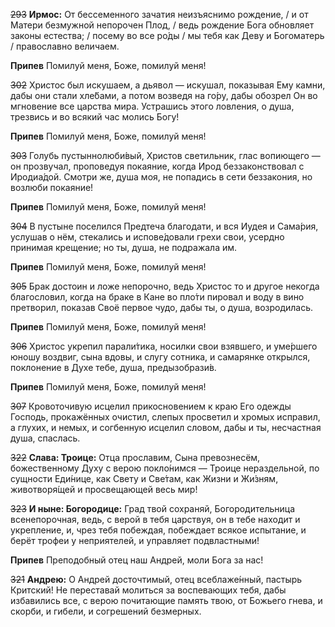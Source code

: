 ~~293~~ **Ирмос:** От бессеменного зачатия неизъяснимо рождение, / и от Матери безмужной непорочен Плод, / ведь рождение Бога обновляет законы естества; / посему во все ро́ды / мы тебя как Деву и Богоматерь / православно величаем.

**Припев** Помилуй меня, Боже, помилуй меня!

~~302~~ Христос был искушаем, а дьявол — искушал, показывая Ему камни, дабы они стали хле́бами, а потом возведя на го́ру, дабы обозрел Он во мгновение все царства мира. Устрашись этого ловления, о душа, трезвись и во всякий час молись Богу!

**Припев** Помилуй меня, Боже, помилуй меня!

~~303~~ Голубь пустыннолюби́вый, Христов светильник, глас вопиющего — он прозвучал, проповедуя покаяние, когда Ирод беззаконствовал с Иродиа́дой. Смотри же, душа моя, не попадись в сети беззакония, но возлюби покаяние!

**Припев** Помилуй меня, Боже, помилуй меня!

~~304~~ В пустыне поселился Предтеча благодати, и вся Иудея и Сама́рия, услушав о нём, стекались и испове́довали грехи свои, усердно принимая крещение; но ты, душа, не подражала им.

**Припев** Помилуй меня, Боже, помилуй меня!

~~305~~ Брак достоин и ложе непорочно, ведь Христос то и другое некогда благословил, когда на браке в Кане во пло́ти пировал и воду в вино претворил, показав Своё первое чудо, дабы ты, о душа, возродилась.

**Припев** Помилуй меня, Боже, помилуй меня!

~~306~~ Христос укрепил парали́тика, носилки свои взявшего, и уме́ршего юношу воздвиг, сына вдовы, и слугу сотника, и самарянке открылся, поклонение в Духе тебе, душа, предызобрази́в.

**Припев** Помилуй меня, Боже, помилуй меня!

~~307~~ Кровоточивую исцелил прикосновением к краю Его одежды Господь, прокажённых очистил, слепых просветил и хромых исправил, а глухих, и немых, и согбенную исцелил словом, дабы и ты, несчастная душа, спаслась.

~~322~~ **Слава: Троице:** Отца прославим, Сына превознесём, божественному Духу с верою покло́нимся — Троице нераздельной, по сущности Еди́нице, как Свету и Све́там, как Жизни и Жи́зням, животворя́щей и просвещающей весь мир!

~~323~~ **И ныне: Богородице:** Град твой сохраняй, Богородительница всенепорочная, ведь, с верой в тебя царствуя, он в тебе находит и укрепление, и, чрез тебя побеждая, побеждает всякое испытание, и берёт трофеи у неприятелей, и управляет подвластными!

**Припев** Преподобный отец наш Андрей, моли Бога за нас!

~~321~~ **Андрею:** О Андрей досточтимый, отец всеблаже́нный, пастырь Критский! Не переставай молиться за воспевающих тебя, дабы избавились все, с верою почитающие память твою, от Божьего гнева, и скорби, и гибели, и согрешений безмерных.
